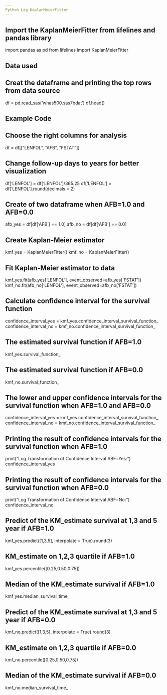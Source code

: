 ```yaml
---
Python Log KaplanMeierFitter
---
```


## Import the KaplanMeierFitter from lifelines and pandas library
import pandas as pd
from lifelines import KaplanMeierFitter

## Data used
## Creat the dataframe and printing the top rows from data source
df = pd.read_sas('whas500.sas7bdat')
df.head()

## Example Code
## Choose the right columns for analysis
df = df[["LENFOL", "AFB", "FSTAT"]]

## Change follow-up days to years for better visualization
df['LENFOL'] = df['LENFOL']/365.25
df['LENFOL'] = df['LENFOL'].round(decimals = 2)

## Create of two dataframe when AFB=1.0 and AFB=0.0
afb_yes = df[df['AFB'] == 1.0]
afb_no  = df[df['AFB'] == 0.0]

## Create Kaplan-Meier estimator
kmf_yes = KaplanMeierFitter()
kmf_no = KaplanMeierFitter()

## Fit Kaplan-Meier estimator to data
kmf_yes.fit(afb_yes['LENFOL'], event_observed=afb_yes['FSTAT'])
kmf_no.fit(afb_no['LENFOL'], event_observed=afb_no['FSTAT'])

## Calculate confidence interval for the survival function
confidence_interval_yes = kmf_yes.confidence_interval_survival_function_
confidence_interval_no = kmf_no.confidence_interval_survival_function_

## The estimated survival function if AFB=1.0
kmf_yes.survival_function_

## The estimated survival function if AFB=0.0
kmf_no.survival_function_

## The lower and upper confidence intervals for the survival function when AFB=1.0 and AFB=0.0
confidence_interval_yes = kmf_yes.confidence_interval_survival_function_
confidence_interval_no = kmf_no.confidence_interval_survival_function_

## Printing the result of confidence intervals for the survival function when AFB=1.0
print("Log Transformation of Confidence Interval ABF=Yes:")
confidence_interval_yes

## Printing the result of confidence intervals for the survival function when AFB=0.0
print("Log Transformation of Confidence Interval ABF=No:")
confidence_interval_no

## Predict of the KM_estimate survival at 1,3 and 5 year if AFB=1.0
kmf_yes.predict([1,3,5], interpolate = True).round(3)

## KM_estimate on 1,2,3 quartile if AFB=1.0
kmf_yes.percentile([0.25,0.50,0.75])

## Median of the KM_estimate survival if AFB=1.0
kmf_yes.median_survival_time_

## Predict of the KM_estimate survival at 1,3 and 5 year if AFB=0.0
kmf_no.predict([1,3,5], interpolate = True).round(3)

## KM_estimate on 1,2,3 quartile if AFB=0.0
kmf_no.percentile([0.25,0.50,0.75])

## Median of the KM_estimate survival if AFB=0.0
kmf_no.median_survival_time_